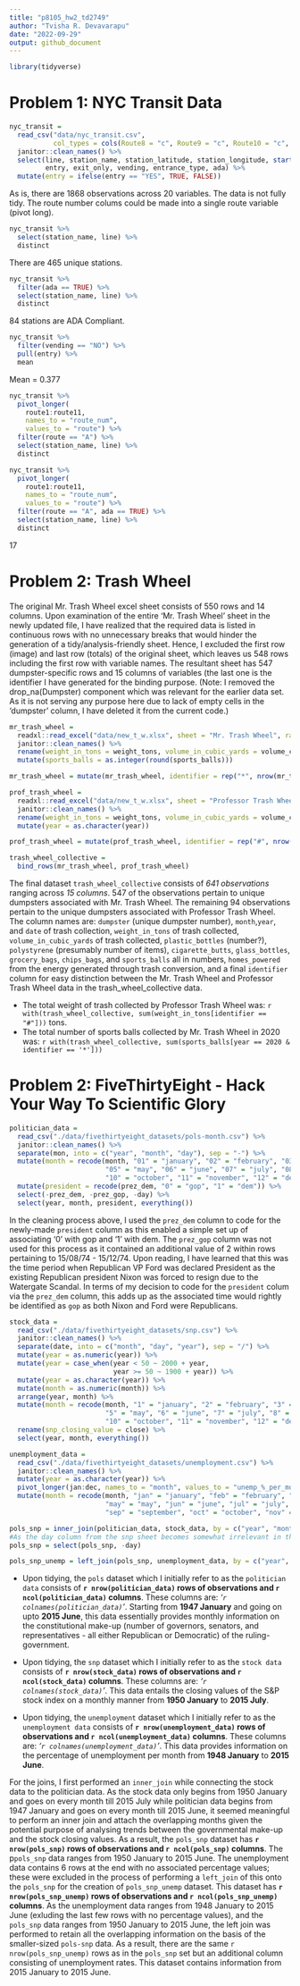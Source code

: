 ```yaml
---
title: "p8105_hw2_td2749"
author: "Tvisha R. Devavarapu"
date: "2022-09-29"
output: github_document
---
```


```r
library(tidyverse)
```

# Problem 1: NYC Transit Data

```r
nyc_transit = 
  read_csv("data/nyc_transit.csv",
           col_types = cols(Route8 = "c", Route9 = "c", Route10 = "c", Route11 = "c")) %>%
  janitor::clean_names() %>%
  select(line, station_name, station_latitude, station_longitude, starts_with("route"), 
         entry, exit_only, vending, entrance_type, ada) %>%
  mutate(entry = ifelse(entry == "YES", TRUE, FALSE))
```

As is, there are 1868 observations across 20 variables. The data is not fully tidy. The route number colums could be made into a single route variable (pivot long). 

```r
nyc_transit %>% 
  select(station_name, line) %>% 
  distinct
```

There are 465 unique stations. 

```r
nyc_transit %>% 
  filter(ada == TRUE) %>% 
  select(station_name, line) %>% 
  distinct
```

84 stations are ADA Compliant. 

```r
nyc_transit %>% 
  filter(vending == "NO") %>% 
  pull(entry) %>% 
  mean
```

Mean = 0.377

```r
nyc_transit %>% 
  pivot_longer(
    route1:route11,
    names_to = "route_num",
    values_to = "route") %>% 
  filter(route == "A") %>% 
  select(station_name, line) %>% 
  distinct

nyc_transit %>% 
  pivot_longer(
    route1:route11,
    names_to = "route_num",
    values_to = "route") %>% 
  filter(route == "A", ada == TRUE) %>% 
  select(station_name, line) %>% 
  distinct
```

17

# Problem 2: Trash Wheel
The original Mr. Trash Wheel excel sheet consists of 550 rows and 14 columns. Upon examination of the entire 'Mr. Trash Wheel' sheet in the newly updated file, I have realized that the required data is listed in continuous rows with no unnecessary breaks that would hinder the generation of a tidy/analysis-friendly sheet. Hence, I excluded the first row (image) and last row (totals) of the original sheet, which leaves us 548 rows including the first row with variable names. The resultant sheet has 547 dumpster-specific rows and 15 columns of variables (the last one is the identifier I have generated for the binding purpose. (Note: I removed the drop_na(Dumpster) component which was relevant for the earlier data set. As it is not serving any purpose here due to lack of empty cells in the 'dumpster' column, I have deleted it from the current code.)

```r
mr_trash_wheel = 
  readxl::read_excel("data/new_t_w.xlsx", sheet = "Mr. Trash Wheel", range = "A2:N549") %>%
  janitor::clean_names() %>%
  rename(weight_in_tons = weight_tons, volume_in_cubic_yards = volume_cubic_yards) %>%
  mutate(sports_balls = as.integer(round(sports_balls)))

mr_trash_wheel = mutate(mr_trash_wheel, identifier = rep("*", nrow(mr_trash_wheel)))
```

```r
prof_trash_wheel = 
  readxl::read_excel("data/new_t_w.xlsx", sheet = "Professor Trash Wheel", range = "A2:M96") %>%
  janitor::clean_names() %>%
  rename(weight_in_tons = weight_tons, volume_in_cubic_yards = volume_cubic_yards) %>%
  mutate(year = as.character(year))

prof_trash_wheel = mutate(prof_trash_wheel, identifier = rep("#", nrow(prof_trash_wheel)))

```

```r
trash_wheel_collective = 
  bind_rows(mr_trash_wheel, prof_trash_wheel)
```

The final dataset `trash_wheel_collective` consists of *641 observations* ranging across *15 columns*. 547 of the observations pertain to unique dumpsters associated with Mr. Trash Wheel. The remaining 94 observations pertain to the unique dumpsters associated with Professor Trash Wheel. The column names are: `dumpster` (unique dumpster number), `month`,`year`, and `date` of trash collection, `weight_in_tons` of trash collected, `volume_in_cubic_yards` of trash collected, `plastic_bottles` (number?), `polystyrene` (presumably number of items), `cigarette_butts`, `glass_bottles`, `grocery_bags`, `chips_bags`, and `sports_balls` all in numbers, `homes_powered` from the energy generated through trash conversion, and a final `identifier` column for easy distinction between the Mr. Trash Wheel and Professor Trash Wheel data in the trash_wheel_collective data.

* The total weight of trash collected by Professor Trash Wheel was: `r with(trash_wheel_collective, sum(weight_in_tons[identifier == "#"]))` tons. 
* The total number of sports balls collected by Mr. Trash Wheel in 2020 was: `r with(trash_wheel_collective, sum(sports_balls[year == 2020 & identifier == '*']))`


# Problem 2: FiveThirtyEight - Hack Your Way To Scientific Glory

```r
politician_data = 
  read_csv("./data/fivethirtyeight_datasets/pols-month.csv") %>%
  janitor::clean_names() %>%
  separate(mon, into = c("year", "month", "day"), sep = "-") %>%
  mutate(month = recode(month, "01" = "january", "02" = "february", "03" = "march", "04" = "april", 
                        "05" = "may", "06" = "june", "07" = "july", "08" = "august", "09" = "september",
                        "10" = "october", "11" = "november", "12" = "december")) %>%
  mutate(president = recode(prez_dem, "0" = "gop", "1" = "dem")) %>%
  select(-prez_dem, -prez_gop, -day) %>%
  select(year, month, president, everything())
```
In the cleaning process above, I used the `prez_dem` column to code for the newly-made `president` column as this enabled a simple set up of associating '0' with gop and '1' with dem. The `prez_gop` column was not used for this process as it contained an additional value of 2 within rows pertaining to 15/08/74 - 15/12/74. Upon reading, I have learned that this was the time period when Republican VP Ford was declared President as the existing Republican president Nixon was forced to resign due to the Watergate Scandal. In terms of my decision to code for the `president` colum via the `prez_dem` column, this adds up as the associated time would rightly be identified as `gop` as both Nixon and Ford were Republicans.


```r
stock_data =
  read_csv("./data/fivethirtyeight_datasets/snp.csv") %>%
  janitor::clean_names() %>%
  separate(date, into = c("month", "day", "year"), sep = "/") %>%
  mutate(year = as.numeric(year)) %>%
  mutate(year = case_when(year < 50 ~ 2000 + year,
                          year >= 50 ~ 1900 + year)) %>%
  mutate(year = as.character(year)) %>%
  mutate(month = as.numeric(month)) %>%
  arrange(year, month) %>%
  mutate(month = recode(month, "1" = "january", "2" = "february", "3" = "march", "4" = "april", 
                        "5" = "may", "6" = "june", "7" = "july", "8" = "august", "9" = "september",
                        "10" = "october", "11" = "november", "12" = "december")) %>%
  rename(snp_closing_value = close) %>%
  select(year, month, everything())
```

```r
unemployment_data = 
  read_csv("./data/fivethirtyeight_datasets/unemployment.csv") %>%
  janitor::clean_names() %>%
  mutate(year = as.character(year)) %>%
  pivot_longer(jan:dec, names_to = "month", values_to = "unemp_%_per_month") %>%
  mutate(month = recode(month, "jan" = "january", "feb" = "february", "mar" = "march", "apr" = "april", 
                        "may" = "may", "jun" = "june", "jul" = "july", "aug" = "august", 
                        "sep" = "september", "oct" = "october", "nov" = "november", "dec" = "december"))
```

```r
pols_snp = inner_join(politician_data, stock_data, by = c("year", "month"))
#As the day column from the snp sheet becomes somewhat irrelevant in the larger scheme of this situation, I will remove it: 
pols_snp = select(pols_snp, -day)
```

```r
pols_snp_unemp = left_join(pols_snp, unemployment_data, by = c("year", "month"))
```


* Upon tidying, the `pols` dataset which I initially refer to as the `politician data` consists of **`r nrow(politician_data)` rows of observations and `r ncol(politician_data)` columns**. These columns are:  _'`r colnames(politician_data)`'_. Starting from **1947 January** and going on upto **2015 June**, this data essentially provides monthly information on the constitutional make-up (number of governors, senators, and representatives - all either Republican or Democratic) of the ruling-government.

* Upon tidying, the `snp` dataset which I initially refer to as the `stock data` consists of **`r nrow(stock_data)` rows of observations and `r ncol(stock_data)` columns**. These columns are:  _'`r colnames(stock_data)`'_. This data entails the closing values of the S&P stock index on a monthly manner from **1950 January** to **2015 July**. 

* Upon tidying, the `unemployment` dataset which I initially refer to as the `unemployment data` consists of **`r nrow(unemployment_data)` rows of observations and `r ncol(unemployment_data)` columns**. These columns are:  _'`r colnames(unemployment_data)`'_. This data provides information on the percentage of unemployment per month from **1948 January** to **2015 June**. 


For the joins, I first performed an `inner_join` while connecting the stock data to the politician data. As the stock data only begins from 1950 January and goes on every month till 2015 July while politician data begins from 1947 January and goes on every month till 2015 June, it seemed meaningful to perform an inner join and attach the overlapping months given the potential purpose of analysing trends between the governmental make-up and the stock closing values. As a result, the `pols_snp` dataset has **`r nrow(pols_snp)` rows of observations and `r ncol(pols_snp)` columns**. The p`pols_snp` data ranges from 1950 January to 2015 June. 
The unemployment data contains 6 rows at the end with no associated percentage values; these were excluded in the process of performing a `left_join` of this onto the `pols_snp` for the creation of `pols_snp_unemp` dataset. This dataset has **`r nrow(pols_snp_unemp)` rows of observations and `r ncol(pols_snp_unemp)` columns**. As the unemployment data ranges from 1948 January to 2015 June (exluding the last few rows with no percentage values), and the `pols_snp` data ranges from 1950 January to 2015 June, the left join was performed to retain all the overlapping information on the basis of the smaller-sized `pols-snp` data. As a result, there are the same `r nrow(pols_snp_unemp)` rows as in the `pols_snp` set but an additional column consisting of unemployment rates. This dataset contains information from 2015 January to 2015 June. 